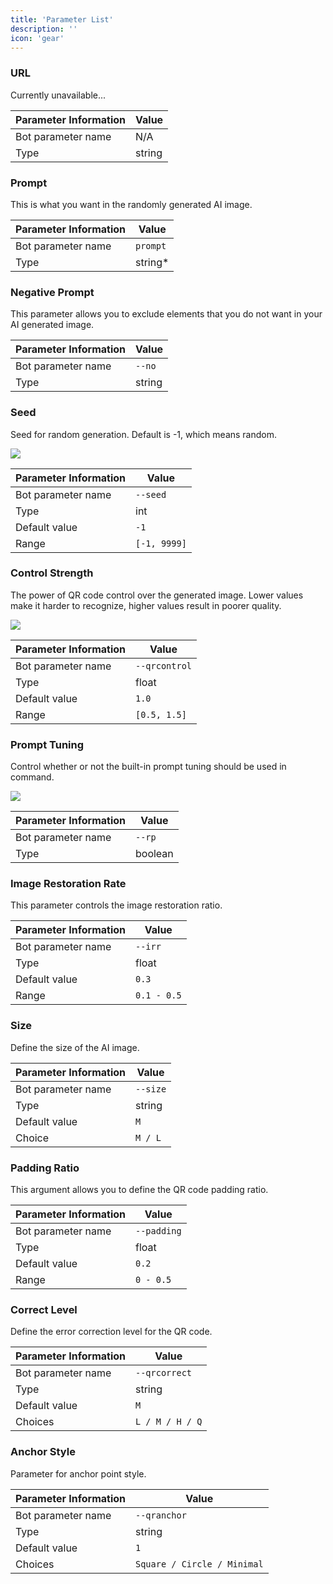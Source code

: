 ```yaml
---
title: 'Parameter List'
description: ''
icon: 'gear'
---
```


### URL

Currently unavailable...

| Parameter Information | Value  |
|-----------------------|--------|
| Bot parameter name    | N/A    |
| Type                  | string |


### Prompt

This is what you want in the randomly generated AI image.

| Parameter Information | Value    |
|-----------------------|----------|
| Bot parameter name    | `prompt` |
| Type                  | string*  |


### Negative Prompt

This parameter allows you to exclude elements that you do not want in your AI generated image.

| Parameter Information | Value  |
|-----------------------|--------|
| Bot parameter name    | `--no` |
| Type                  | string |


### Seed

Seed for random generation. Default is -1, which means random.

<Frame caption="Seed / Prompt">
    <img src="/images/param-xy/seed.jpg" style={{ borderRadius: '0.5rem' }} />
</Frame>

| Parameter Information | Value        |
|-----------------------|--------------|
| Bot parameter name    | `--seed`     |
| Type                  | int          |
| Default value         | `-1`         |
| Range                 | `[-1, 9999]` |


### Control Strength

The power of QR code control over the generated image. Lower values make it harder to recognize, higher values result in poorer quality.

<Frame caption="Control strength / Seed">
    <img src="/images/param-xy/control.jpg" style={{ borderRadius: '0.5rem' }} />
</Frame>

| Parameter Information | Value         |
|-----------------------|---------------|
| Bot parameter name    | `--qrcontrol` |
| Type                  | float         |
| Default value         | `1.0`         |
| Range                 | `[0.5, 1.5]`  |


### Prompt Tuning

Control whether or not the built-in prompt tuning should be used in command.

<Frame caption="Seed / Open prompt tuning">
    <img src="/images/param-xy/tuning.jpg" style={{ borderRadius: '0.5rem' }} />
</Frame>

| Parameter Information | Value   |
|-----------------------|---------|
| Bot parameter name    | `--rp`  |
| Type                  | boolean |


### Image Restoration Rate

This parameter controls the image restoration ratio.

| Parameter Information | Value       |
|-----------------------|-------------|
| Bot parameter name    | `--irr`     |
| Type                  | float       |
| Default value         | `0.3`       |
| Range                 | `0.1 - 0.5` |


### Size

Define the size of the AI image.

| Parameter Information | Value    |
|-----------------------|----------|
| Bot parameter name    | `--size` |
| Type                  | string   |
| Default value         | `M`      |
| Choice                | `M / L`  |


### Padding Ratio

This argument allows you to define the QR code padding ratio.

| Parameter Information | Value       |
|-----------------------|-------------|
| Bot parameter name    | `--padding` |
| Type                  | float       |
| Default value         | `0.2`       |
| Range                 | `0 - 0.5`   |


### Correct Level

Define the error correction level for the QR code.

| Parameter Information | Value           |
|-----------------------|-----------------|
| Bot parameter name    | `--qrcorrect`   |
| Type                  | string          |
| Default value         | `M`             |
| Choices               | `L / M / H / Q` |


### Anchor Style

Parameter for anchor point style.

| Parameter Information | Value                       |
|-----------------------|-----------------------------|
| Bot parameter name    | `--qranchor`                |
| Type                  | string                      |
| Default value         | `1`                         |
| Choices               | `Square / Circle / Minimal` |
